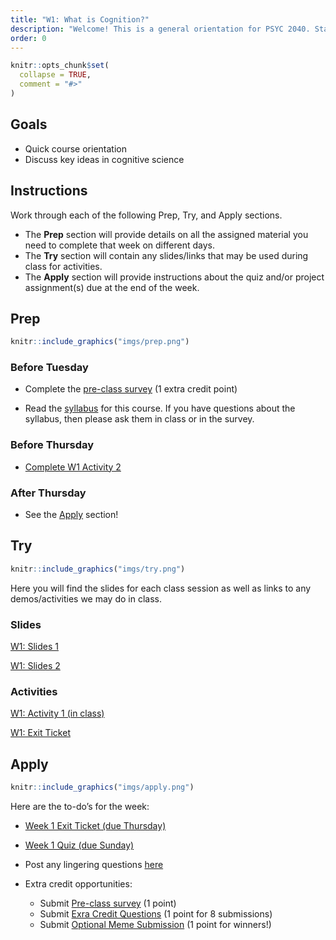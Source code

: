 ```yaml
---
title: "W1: What is Cognition?"
description: "Welcome! This is a general orientation for PSYC 2040. Start here to learn more about how this course will work. We will cover the basics of cognition this week."
order: 0 
---
```


```r
knitr::opts_chunk$set(
  collapse = TRUE,
  comment = "#>"
)
```

## Goals

- Quick course orientation
- Discuss key ideas in cognitive science

## Instructions 

Work through each of the following Prep, Try, and Apply sections. 

- The **Prep** section will provide details on all the assigned material you need to complete that week on different days. 
- The  **Try** section will contain any slides/links that may be used during class for activities. 
- The  **Apply** section will provide instructions about the quiz and/or project assignment(s) due at the end of the week.

## Prep


:::::{.card .border .border-2 .border-info}
:::: {.grid .g-0}
::: {.g-col-3}
:::: {.card-body}

```r
knitr::include_graphics("imgs/prep.png")
```

::::
:::

::: {.g-col-9}
:::: {.card-body}
### Before Tuesday

- Complete the <span style="color:#508AB0"><a href="https://bowdoin.instructure.com/courses/6946/modules/items/430480" target="_blank">pre-class survey</a></span> (1 extra credit point)

- Read the [syllabus](../course_docs/syllabus.html) for this course. If you have questions about the syllabus, then please ask them in class or in the survey.

### Before Thursday

- <span style="color:#508AB0"><a href="https://bowdoin.instructure.com/courses/6946/assignments/74031" target="_blank">Complete W1 Activity 2</a></span>

### After Thursday

- See the [Apply](#apply) section!

::::
:::
::::
:::::

## Try {.mt-5}

:::::{.card .border .border-2 .border-info}
:::: {.grid .g-0}
::: {.g-col-3}
:::: {.card-body}

```r
knitr::include_graphics("imgs/try.png")
```

::::
:::

::: {.g-col-9}
:::: {.card-body}

Here you will find the slides for each class session as well as links to any demos/activities we may do in class.

### Slides

<a class="btn btn-outline-info" href="../../slides/W1_getting_started.pdf" role="button" target="_blank">W1: Slides 1</a>

<a class="btn btn-outline-info" href="../../slides/W1_cognition.pdf" role="button" target="_blank">W1: Slides 2</a>

### Activities

<a class="btn btn-outline-info" href="https://bowdoin.instructure.com/courses/6946/modules/items/431383" role="button" target="_blank">W1: Activity 1 (in class)</a>

<a class="btn btn-outline-info" href="https://bowdoin.instructure.com/courses/6946/modules/items/431376" role="button" target="_blank">W1: Exit Ticket</a>


::::
:::


::::
:::::

## Apply {.mt-5}

:::::{.card .border .border-2 .border-info}
:::: {.grid .g-0}
::: {.g-col-3}
:::: {.card-body}

```r
knitr::include_graphics("imgs/apply.png")
```

::::
:::

::: {.g-col-9}
:::: {.card-body}

Here are the to-do's for the week:


- <span style="color:#508AB0"><a href="https://bowdoin.instructure.com/courses/6946/modules/items/431376" target="_blank">Week 1 Exit Ticket (due Thursday)</a></span>
- <span style="color:#508AB0"><a href="https://bowdoin.instructure.com/courses/6946/modules/items/430476" target="_blank">Week 1 Quiz (due Sunday)</a></span>
- Post any lingering questions <a href="https://forms.gle/FUPZMhQWY8cNEdYs9" target="_blank">here</a>

- Extra credit opportunities:
  - Submit <span style="color:#508AB0"><a href="https://bowdoin.instructure.com/courses/6946/modules/items/430480" target="_blank">Pre-class survey</a></span> (1 point)
  - Submit <span style="color:#508AB0"><a href="https://bowdoin.instructure.com/courses/6946/modules/items/435418" target="_blank">Exra Credit Questions</a></span> (1 point for 8 submissions)
  - Submit <span style="color:#508AB0"><a href="https://bowdoin.instructure.com/courses/6946/modules/items/435419" target="_blank">Optional Meme Submission</a></span> (1 point for winners!)



::::
:::


::::
:::::

